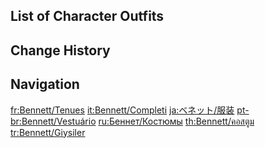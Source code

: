 {{CharacterTabs}}

==List of Character Outfits==
{{Outfits by Category Table|Bennett Outfits|nocharacter=1}}

==Change History==
{{Change History|1.0}}

==Navigation==
{{Character Navbox|link type=outfits}}

[[fr:Bennett/Tenues]]
[[it:Bennett/Completi]]
[[ja:ベネット/服装]]
[[pt-br:Bennett/Vestuário]]
[[ru:Беннет/Костюмы]]
[[th:Bennett/คอสตูม]]
[[tr:Bennett/Giysiler]]
